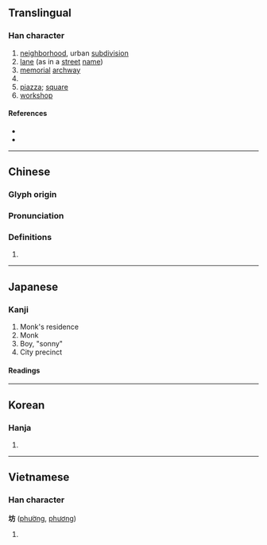{{character info/new}}
==Translingual==

===Han character===
{{Han char|rn=32|rad=土|as=04|sn=7|four=40127|canj=GYHS|ids=⿰土方}}

# [[neighborhood]], urban [[subdivision]]
# [[lane]] (as in a [[street]] [[name]])
# [[memorial]] [[archway]]
# {{surname|lang=zh}}
# [[piazza]]; [[square]]
# [[workshop]]

====References====
* {{Han ref|kx=0225.070|dkj=04924|dj=0459.270|hdz=10427.010|uh=574A|ud=22346|bh=A77B|bd=42875}}
* {{R:cedict}}

----

==Chinese==
{{zh-forms}}

===Glyph origin===
{{Han etym}}

===Pronunciation===
{{zh-pron
|m=坊
|c=fong4,fong1
|h=pfs=
|md=
|mn=hong/qz,xm,zz:hóng/hng
|mn_note=hong/hóng - literary; hng - vernacular
|w=
|mc=y
|oc=y
|cat=
}}

===Definitions===
{{zh-hanzi}}

# {{rfdef|lang=zh}}

----

==Japanese==
{{ja-see-also|-坊}}

===Kanji===
{{ja-kanji|grade=c|rs=土04}}

# Monk's residence
# Monk
# Boy, "sonny"
# City precinct

====Readings====
{{ja-readings
|goon=ぼう<ばう
|kanon=ほう<はう
|kanyoon=ぼっ
|kun=
}}

{{attn|ja|kun also まち, へや, てら?}}

----

==Korean==

===Hanja===
{{ko-hanja|hangeul=[[방]]|rv=bang|mr=pang}}

# {{defn|lang=ko|sort=土04}}

----

==Vietnamese==

===Han character===
'''坊''' ([[phường]], [[phương]])

# {{han tu form of|[[phường]]|ward}}